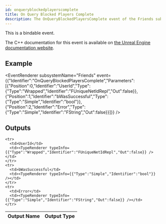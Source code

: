 ```yaml
---
id: onqueryblockedplayerscomplete
title: On Query Blocked Players Complete
description: The OnQueryBlockedPlayersComplete event of the Friends subsystem.
---
```



This is a bindable event.

The C++ documentation for this event is available on [the Unreal Engine documentation website](https://dev.epicgames.com/documentation/en-us/unreal-engine/API/Plugins/OnlineSubsystem/Interfaces/IOnlineFriends/).

## Example

<EventRenderer subsystemName="Friends" event={{"Identifier":"OnQueryBlockedPlayersComplete","Parameters":[{"Position":0,"Identifier":"UserId","Type":{"Type":"Wrapped","Identifier":"FUniqueNetIdRepl","Out":false}},{"Position":1,"Identifier":"bWasSuccessful","Type":{"Type":"Simple","Identifier":"bool"}},{"Position":2,"Identifier":"Error","Type":{"Type":"Simple","Identifier":"FString","Out":false}}]}} />

## Outputs


<table>
  <thead>
    <tr>
      <th>Output Name</th>
      <th>Output Type</th>
    </tr>
  </thead>
  <tbody>
    
    <tr>
      <td>UserId</td>
      <td><TypeRenderer typeInfo={{"Type":"Wrapped","Identifier":"FUniqueNetIdRepl","Out":false}} /></td>
    </tr>
    <tr>
      <td>bWasSuccessful</td>
      <td><TypeRenderer typeInfo={{"Type":"Simple","Identifier":"bool"}} /></td>
    </tr>
    <tr>
      <td>Error</td>
      <td><TypeRenderer typeInfo={{"Type":"Simple","Identifier":"FString","Out":false}} /></td>
    </tr>
  </tbody>
</table>


